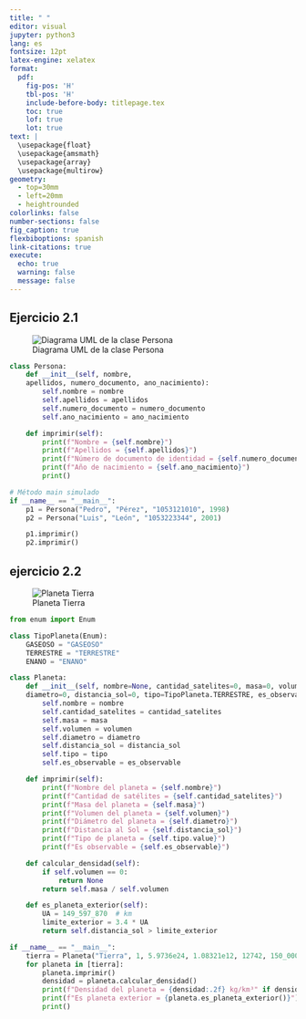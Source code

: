 ```yaml
---
title: " "
editor: visual
jupyter: python3
lang: es
fontsize: 12pt
latex-engine: xelatex
format:
  pdf:
    fig-pos: 'H'
    tbl-pos: 'H'
    include-before-body: titlepage.tex
    toc: true
    lof: true
    lot: true
text: |
  \usepackage{float}
  \usepackage{amsmath}
  \usepackage{array}
  \usepackage{multirow}
geometry:
  - top=30mm
  - left=20mm
  - heightrounded
colorlinks: false
number-sections: false
fig_caption: true
flexbiboptions: spanish
link-citations: true
execute:
  echo: true
  warning: false
  message: false
---
```


## Ejercicio 2.1

![Diagrama UML de la clase Persona](ejercicio1.png){fig-align="center" fig-width="5in"}



```python
class Persona:
    def __init__(self, nombre, 
    apellidos, numero_documento, ano_nacimiento):
        self.nombre = nombre
        self.apellidos = apellidos
        self.numero_documento = numero_documento
        self.ano_nacimiento = ano_nacimiento

    def imprimir(self):
        print(f"Nombre = {self.nombre}")
        print(f"Apellidos = {self.apellidos}")
        print(f"Número de documento de identidad = {self.numero_documento}")
        print(f"Año de nacimiento = {self.ano_nacimiento}")
        print()

# Método main simulado
if __name__ == "__main__":
    p1 = Persona("Pedro", "Pérez", "1053121010", 1998)
    p2 = Persona("Luis", "León", "1053223344", 2001)

    p1.imprimir()
    p2.imprimir()

```

## ejercicio 2.2

![Planeta Tierra](ejercicio.png){fig-align="center" fig-width="5in"}

```python
from enum import Enum

class TipoPlaneta(Enum):
    GASEOSO = "GASEOSO"
    TERRESTRE = "TERRESTRE"
    ENANO = "ENANO"

class Planeta:
    def __init__(self, nombre=None, cantidad_satelites=0, masa=0, volumen=0, 
    diametro=0, distancia_sol=0, tipo=TipoPlaneta.TERRESTRE, es_observable=False):
        self.nombre = nombre
        self.cantidad_satelites = cantidad_satelites
        self.masa = masa
        self.volumen = volumen
        self.diametro = diametro
        self.distancia_sol = distancia_sol
        self.tipo = tipo
        self.es_observable = es_observable

    def imprimir(self):
        print(f"Nombre del planeta = {self.nombre}")
        print(f"Cantidad de satélites = {self.cantidad_satelites}")
        print(f"Masa del planeta = {self.masa}")
        print(f"Volumen del planeta = {self.volumen}")
        print(f"Diámetro del planeta = {self.diametro}")
        print(f"Distancia al Sol = {self.distancia_sol}")
        print(f"Tipo de planeta = {self.tipo.value}")
        print(f"Es observable = {self.es_observable}")

    def calcular_densidad(self):
        if self.volumen == 0:
            return None
        return self.masa / self.volumen

    def es_planeta_exterior(self):
        UA = 149_597_870  # km
        limite_exterior = 3.4 * UA
        return self.distancia_sol > limite_exterior

if __name__ == "__main__":
    tierra = Planeta("Tierra", 1, 5.9736e24, 1.08321e12, 12742, 150_000_000, TipoPlaneta.TERRESTRE, True)
    for planeta in [tierra]:
        planeta.imprimir()
        densidad = planeta.calcular_densidad()
        print(f"Densidad del planeta = {densidad:.2f} kg/km³" if densidad else "Densidad no disponible")
        print(f"Es planeta exterior = {planeta.es_planeta_exterior()}")
        print()

```